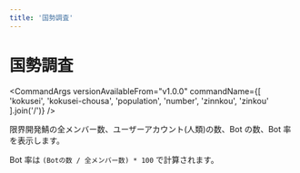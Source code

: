 ```yaml
---
title: '国勢調査'
---
```




# 国勢調査

<CommandArgs
  versionAvailableFrom="v1.0.0"
  commandName={[
    'kokusei',
    'kokusei-chousa',
    'population',
    'number',
    'zinnkou',
    'zinkou'
  ].join('/')}
/>

限界開発鯖の全メンバー数、ユーザーアカウント(人類)の数、Bot の数、Bot 率を表示します。

Bot 率は `(Botの数 / 全メンバー数) * 100` で計算されます。
